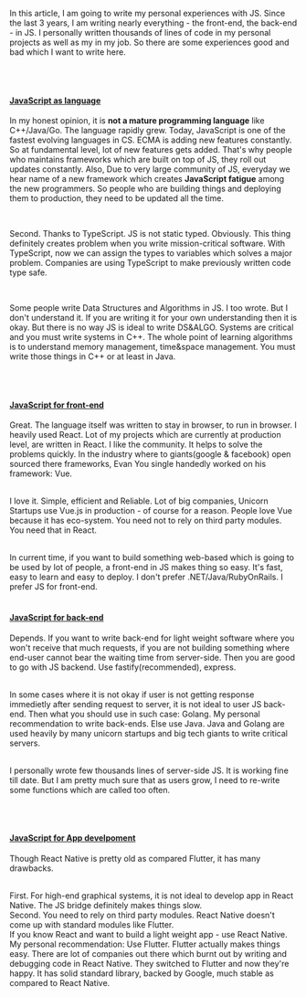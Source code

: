 In this article, I am going to write my personal experiences with JS. Since the last 3 years,
I am writing nearly everything - the front-end, the back-end - in JS. I personally written thousands of lines of code
in my personal projects as well as my in my job. So there are some experiences good and bad which I want to write here.

<br />
<br />

#### <u>JavaScript as language</u>

In my honest opinion, it is <b>not a mature programming language</b> like C++/Java/Go. The language rapidly grew.
Today, JavaScript is one of the fastest evolving languages in CS. ECMA is adding new features constantly. So at fundamental level, lot of new features gets added.
That's why people who maintains frameworks which are built on top of JS, they roll out updates constantly. Also, Due to very large community of JS, everyday we hear
name of a new framework which creates <b>JavaScript fatigue</b> among the new programmers. So people who are building things and deploying them to production,
they need to be updated all the time.

<br />

Second. Thanks to TypeScript. JS is not static typed. Obviously. This thing definitely creates problem when you write mission-critical software.
With TypeScript, now we can assign the types to variables which solves a major problem.
Companies are using TypeScript to make previously written code type safe.

<br />

Some people write Data Structures and Algorithms in JS. I too wrote. But I don't understand it. If you are writing it for your own understanding then it is okay.
But there is no way JS is ideal to write DS&ALGO. Systems are critical and you must write systems in C++. The whole point of learning algorithms is to understand
memory management, time&space management. You must write those things in C++ or at least in Java.

<br />
<br />

#### <u>JavaScript for front-end</u>

Great. The language itself was written to stay in browser, to run in browser. I heavily used React. Lot of my projects which are currently at production level,
are written in React. I like the community. It helps to solve the problems quickly. In the industry where to giants(google & facebook) open sourced there frameworks, Evan You single handedly worked on his framework: Vue.

<br />I love it. Simple, efficient and Reliable. Lot of big companies, Unicorn
Startups use Vue.js in production - of course for a reason. People love Vue
because it has eco-system. You need not to rely on third party modules. You need
that in React.

<br />
In current time, if you want to build something web-based which is going to be used
by lot of people, a front-end in JS makes thing so easy. It's fast, easy to learn
and easy to deploy. I don't prefer .NET/Java/RubyOnRails. I prefer JS for front-end.

<br />
<br />

#### <u>JavaScript for back-end</u>

Depends. If you want to write back-end for light weight software where you won't receive that much requests, if you are not building something where end-user
cannot bear the waiting time from server-side. Then you are good to go with JS backend. Use fastify(recommended), express.

<br />
In some cases where it is not okay if user is not getting response immedietly after
sending request to server, it is not ideal to user JS back-end. Then what you should
use in such case: Golang. My personal recommendation to write back-ends. Else use
Java. Java and Golang are used heavily by many unicorn startups and big tech giants
to write critical servers.

<br />I personally wrote few thousands lines of server-side JS. It is working
fine till date. But I am pretty much sure that as users grow, I need to re-write
some functions which are called too often.

<br />
<br />

#### <u>JavaScript for App develpoment</u>

Though React Native is pretty old as compared Flutter, it has many drawbacks.

<br />
First. For high-end graphical systems, it is not ideal to develop app in React Native.
The JS bridge definitely makes things slow.

<br />
Second. You need to rely on third party modules. React Native doesn't come up with
standard modules like Flutter.

<br />
If you know React and want to build a light weight app - use React Native. My personal
recommendation: Use Flutter. Flutter actually makes things easy. There are lot of
companies out there which burnt out by writing and debugging code in React Native.
They switched to Flutter and now they're happy. It has solid standard library, backed
by Google, much stable as compared to React Native.
